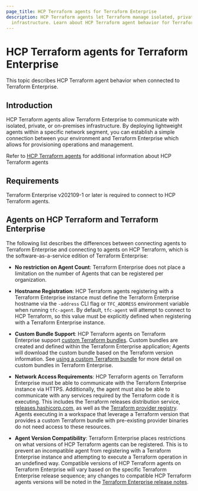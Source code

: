 ```yaml
---
page_title: HCP Terraform agents for Terraform Enterprise
description: HCP Terraform agents let Terraform manage isolated, private, or on-premises
  infrastructure. Learn about HCP Terraform agent behavior for Terraform Enterprise.
---
```


# HCP Terraform agents for Terraform Enterprise

This topic describes HCP Terraform agent behavior when connected to Terraform Enterprise.

## Introduction

HCP Terraform agents allow Terraform Enterprise to communicate with isolated,
private, or on-premises infrastructure. By deploying lightweight agents within a
specific network segment, you can establish a simple connection between your
environment and Terraform Enterprise which allows for provisioning operations and
management.

Refer to [HCP Terraform agents](/terraform/cloud-docs/agents) for additional information about HCP Terraform agents

## Requirements

Terraform Enterprise v202109-1 or later is required to connect to HCP Terraform agents.

## Agents on HCP Terraform and Terraform Enterprise

The following list describes the differences between connecting agents to Terraform Enterprise and connecting to agents on HCP Terraform, which is the software-as-a-service edition of Terraform Enterprise:

* **No restriction on Agent Count**: Terraform Enterprise does not
  place a limitation on the number of Agents that can be registered per organization.

* **Hostname Registration**: HCP Terraform agents registering with a Terraform Enterprise instance
  must define the Terraform Enterprise hostname via the `-address` CLI flag or `TFC_ADDRESS` environment
  variable when running `tfc-agent`. By default, `tfc-agent` will attempt to connect to
  HCP Terraform, so this value must be explicitly defined when registering with a
  Terraform Enterprise instance.

* **Custom Bundle Support**: HCP Terraform agents on Terraform Enterprise support
  [custom Terraform bundles](https://github.com/hashicorp/terraform/tree/main/tools/terraform-bundle).
  Custom bundles are created and defined within the Terraform Enterprise application; Agents will
  download the custom bundle based on the Terraform version information. See
  [using a custom Terraform bundle](https://support.hashicorp.com/hc/en-us/articles/360016992613-Using-custom-and-community-providers-in-Terraform-Cloud-and-Enterprise)
  for more detail on custom bundles in Terraform Enterprise.

* **Network Access Requirements**: HCP Terraform agents on Terraform Enterprise must be able to
  communicate with the Terraform Enterprise instance via HTTPS. Additionally, the agent must also be
  able to communicate with any services required by the Terraform code it is executing.
  This includes the Terraform releases distribution service, [releases.hashicorp.com](https://releases.hashicorp.com),
  as well as the [Terraform provider registry](https://registry.terraform.io). Agents
  executing in a workspace that leverage a Terraform version that provides a custom
  Terraform bundle with pre-existing provider binaries do not need access to these resources.

* **Agent Version Compatibility**: Terraform Enterprise places restrictions on what versions of HCP Terraform agents can be registered. This is to prevent an incompatible agent from registering with a Terraform Enterprise instance and attempting to execute a Terraform operation in an undefined way. Compatible versions of HCP Terraform agents on Terraform Enterprise will vary based on the specific Terraform Enterprise release sequence; any changes to compatible HCP Terraform agents versions will be noted in the [Terraform Enterprise release notes](/terraform/enterprise/releases).